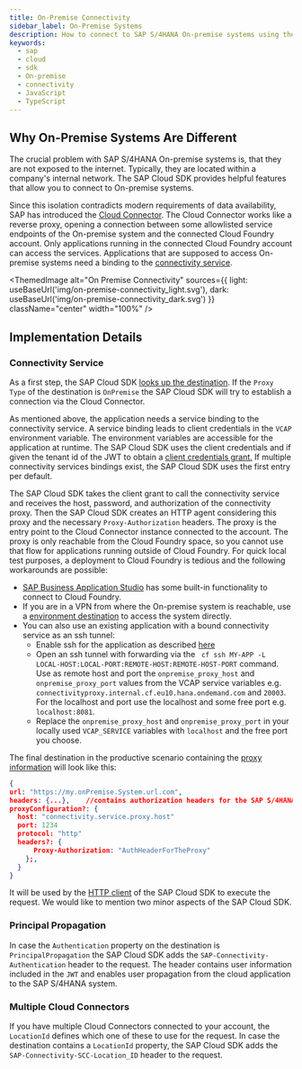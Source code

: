 ```yaml
---
title: On-Premise Connectivity
sidebar_label: On-Premise Systems
description: How to connect to SAP S/4HANA On-premise systems using the SAP Cloud SDK
keywords:
  - sap
  - cloud
  - sdk
  - On-premise
  - connectivity
  - JavaScript
  - TypeScript
---
```



## Why On-Premise Systems Are Different

The crucial problem with SAP S/4HANA On-premise systems is, that they are not exposed to the internet.
Typically, they are located within a company's internal network.
The SAP Cloud SDK provides helpful features that allow you to connect to On-premise systems.

Since this isolation contradicts modern requirements of data availability, SAP has introduced the [Cloud Connector](https://help.sap.com/viewer/cca91383641e40ffbe03bdc78f00f681/Cloud/en-US/e6c7616abb5710148cfcf3e75d96d596.html?q=cloud%20connector).
The Cloud Connector works like a reverse proxy, opening a connection between some allowlisted service endpoints of the On-premise system and the connected Cloud Foundry account.
Only applications running in the connected Cloud Foundry account can access the services.
Applications that are supposed to access On-premise systems need a binding to the [connectivity service](https://www.cloudfoundry.org/the-foundry/sap-cloud-platform-service-connectivity/).

<!-- vale off -->

<ThemedImage
  alt="On Premise Connectivity"
  sources={{
    light: useBaseUrl('img/on-premise-connectivity_light.svg'),
    dark: useBaseUrl('img/on-premise-connectivity_dark.svg')
  }}
  className="center"
  width="100%"
/>

<!-- vale on -->

## Implementation Details

### Connectivity Service

As a first step, the SAP Cloud SDK [looks up the destination](./destination.mdx).
If the `Proxy Type` of the destination is `OnPremise` the SAP Cloud SDK will try to establish a connection via the Cloud Connector.

As mentioned above, the application needs a service binding to the connectivity service.
A service binding leads to client credentials in the `VCAP` environment variable.
The environment variables are accessible for the application at runtime.
The SAP Cloud SDK uses the client credentials and if given the tenant id of the JWT to obtain a [client credentials grant.](https://help.sap.com/viewer/8d8be6a74e4e49589a546c02ee193741/latest/en-US/f1eff1dd7907469491989b3a36e6a7c6.html)
If multiple connectivity services bindings exist, the SAP Cloud SDK uses the first entry per default.

The SAP Cloud SDK takes the client grant to call the connectivity service and receives the host, password, and authorization of the connectivity proxy.
Then the SAP Cloud SDK creates an HTTP agent considering this proxy and the necessary `Proxy-Authorization` headers.
The proxy is the entry point to the Cloud Connector instance connected to the account.
The proxy is only reachable from the Cloud Foundry space, so you cannot use that flow for applications running outside of Cloud Foundry.
For quick local test purposes, a deployment to Cloud Foundry is tedious and the following workarounds are possible:

- [SAP Business Application Studio](../../guides/bas-external-system.mdx) has some built-in functionality to connect to Cloud Foundry.
- If you are in a VPN from where the On-premise system is reachable, use a [environment destination](./destination.mdx) to access the system directly.
- You can also use an existing application with a bound connectivity service as an ssh tunnel:
  - Enable ssh for the application as described [here](https://docs.cloudfoundry.org/devguide/deploy-apps/ssh-apps.html)
  - Open an ssh tunnel with forwarding via the ` cf ssh MY-APP -L LOCAL-HOST:LOCAL-PORT:REMOTE-HOST:REMOTE-HOST-PORT` command.
    Use as remote host and port the `onpremise_proxy_host` and `onpremise_proxy_port` values from the VCAP service variables e.g. `connectivityproxy.internal.cf.eu10.hana.ondemand.com` and `20003`.
    For the localhost and port use the localhost and some free port e.g. `localhost:8081`.
  - Replace the `onpremise_proxy_host` and `onpremise_proxy_port` in your locally used `VCAP_SERVICE` variables with `localhost` and the free port you choose.

The final destination in the productive scenario containing the [proxy information](./proxy.mdx) will look like this:

```JSON
{
url: "https://my.onPremise.System.url.com",
headers: {...},    //contains authorization headers for the SAP S/4HANA system
proxyConfiguration?: {
  host: "connectivity.service.proxy.host"
  port: 1234
  protocol: "http"
  headers?: {
      Proxy-Authorization: "AuthHeaderForTheProxy"
    };,
  }
}
```

It will be used by the [HTTP client](generic-http-client.mdx) of the SAP Cloud SDK to execute the request.
We would like to mention two minor aspects of the SAP Cloud SDK.

### Principal Propagation

In case the `Authentication` property on the destination is `PrincipalPropagation` the SAP Cloud SDK adds the `SAP-Connectivity-Authentication` header to the request.
The header contains user information included in the `JWT` and enables user propagation from the cloud application to the SAP S/4HANA system.

### Multiple Cloud Connectors

If you have multiple Cloud Connectors connected to your account, the `LocationId` defines which one of these to use for the request.
In case the destination contains a `LocationId` property, the SAP Cloud SDK adds the `SAP-Connectivity-SCC-Location_ID` header to the request.
